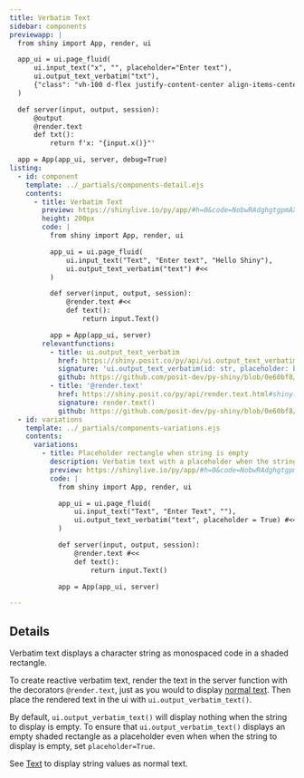 ```yaml
---
title: Verbatim Text
sidebar: components
previewapp: |
  from shiny import App, render, ui

  app_ui = ui.page_fluid(
      ui.input_text("x", "", placeholder="Enter text"),
      ui.output_text_verbatim("txt"),
      {"class": "vh-100 d-flex justify-content-center align-items-center flex-column px-4"}
  )

  def server(input, output, session):
      @output
      @render.text
      def txt():
          return f'x: "{input.x()}"'

  app = App(app_ui, server, debug=True)
listing:
  - id: component
    template: ../_partials/components-detail.ejs
    contents:
      - title: Verbatim Text
        preview: https://shinylive.io/py/app/#h=0&code=NobwRAdghgtgpmAXGKAHVA6VBPMAaMAYwHsIAXOcpMAMwCdiYACAZwAsBLCbJjmVYnTJMAgujxM6lACZw6EgK4cAOhFVpUAfSVMAvEyVYoAcziaaAGyXSAFKqYODHDF1QKymigA8ydsABU4H2V8JhCAUXI5Jm8yEIkQgAk4CwtiJgBlTm4QgEo8e0dDYnc3D1jNADc5ACMoMj4-WLymAGIAHnbVXNVVWRpWOWq6G1d3CRKyMokWOBYWDlJcxEKHAAEpCFk6DFi2ztWmfpig32XDx0k4MgU6CF4IMoxAnxsetWh0PVF0Gw1tDgzIZyXJgAC+AF0gA
        height: 200px
        code: |
          from shiny import App, render, ui

          app_ui = ui.page_fluid(
              ui.input_text("Text", "Enter text", "Hello Shiny"),
              ui.output_text_verbatim("text") #<<
          )

          def server(input, output, session):
              @render.text #<<
              def text():
                  return input.Text()

          app = App(app_ui, server)
        relevantfunctions:
          - title: ui.output_text_verbatim
            href: https://shiny.posit.co/py/api/ui.output_text_verbatim.html#shiny.ui.output_text_verbatim
            signature: 'ui.output_text_verbatim(id: str, placeholder: bool = False)'
            github: https://github.com/posit-dev/py-shiny/blob/0e60bf8/shiny/ui/_output.py#L273-L306
          - title: '@render.text'
            href: https://shiny.posit.co/py/api/render.text.html#shiny.render.text
            signature: render.text()
            github: https://github.com/posit-dev/py-shiny/blob/0e60bf8/shiny/render/_render.py#L77-L98
  - id: variations
    template: ../_partials/components-variations.ejs
    contents:
      variations:
        - title: Placeholder rectangle when string is empty
          description: Verbatim text with a placeholder when the string to display is empty (see Details above).
          preview: https://shinylive.io/py/app/#h=0&code=NobwRAdghgtgpmAXGKAHVA6VBPMAaMAYwHsIAXOcpMAMwCdiYACAZwAsBLCbJjmVYnTJMAgujxM6lACZw6EgK4cAOhFVpUAfSVMAvEyVYoAcziaaAGyXSAFKqYODHDF1QKymigA8ydsABU4H2V8JhCAUXI5JkDg0JCQgEo8e0dDYnc3D28PADc5ACMoMj4-HJCJVAsoQjg2YgtZOj0YugU4RKYAYgAeHtVE1VVZGlY5fLobV3cJDLIsiRY4FhYOUkTEVIcAASkIJoxyiEcmEaYcmw2tk8k4MgU6Y+myDFjfQbVodBaxVBsNbQcRbjOSJMAAXwAukA
          code: |
            from shiny import App, render, ui

            app_ui = ui.page_fluid(
                ui.input_text("Text", "Enter Text", ""),
                ui.output_text_verbatim("text", placeholder = True) #<<
            )

            def server(input, output, session):
                @render.text #<<
                def text():
                    return input.Text()

            app = App(app_ui, server)

---
```


:::{#component}
:::

## Details

Verbatim text displays a character string as monospaced code in a shaded rectangle.

To create reactive verbatim text, render the text in the server function with the decorators `@render.text`, just as you would to display [normal text](text.qmd). Then place the rendered text in the ui with `ui.output_verbatim_text()`.

By default, `ui.output_verbatim_text()` will display nothing when the string to display is empty. To ensure that `ui.output_verbatim_text()` displays an empty shaded rectangle as a placeholder even when when the string to display is empty, set `placeholder=True`.

See [Text](text.qmd) to display string values as normal text.

:::{#variations}
:::